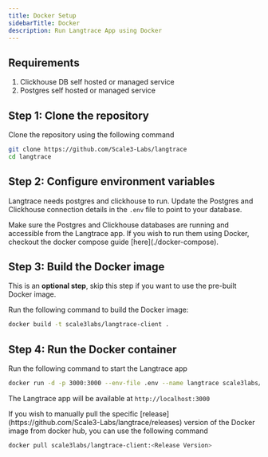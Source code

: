 ```yaml
---
title: Docker Setup
sidebarTitle: Docker
description: Run Langtrace App using Docker
---
```


## Requirements

1. Clickhouse DB self hosted or managed service
2. Postgres self hosted or managed service

## Step 1: Clone the repository

Clone the repository using the following command

```bash
git clone https://github.com/Scale3-Labs/langtrace
cd langtrace
```

## Step 2: Configure environment variables

Langtrace needs postgres and clickhouse to run. Update the Postgres and Clickhouse connection details in the `.env` file to point to your database.

<Note>
	Make sure the Postgres and Clickhouse databases are running and accessible
	from the Langtrace app. If you wish to run them using Docker, checkout the docker compose guide [here](./docker-compose).
</Note>

## Step 3: Build the Docker image

This is an **optional step**, skip this step if you want to use the pre-built Docker image.

Run the following command to build the Docker image:

```bash
docker build -t scale3labs/langtrace-client .
```

## Step 4: Run the Docker container

Run the following command to start the Langtrace app

```bash
docker run -d -p 3000:3000 --env-file .env --name langtrace scale3labs/langtrace-client:latest /bin/sh -c "npm run create-tables && npm run dev"
```

The Langtrace app will be available at `http://localhost:3000`

<Tip>
  If you wish to manually pull the specific [release](https://github.com/Scale3-Labs/langtrace/releases) version of the Docker image from docker hub, you can use the following command

```bash
docker pull scale3labs/langtrace-client:<Release Version>
```

</Tip>
